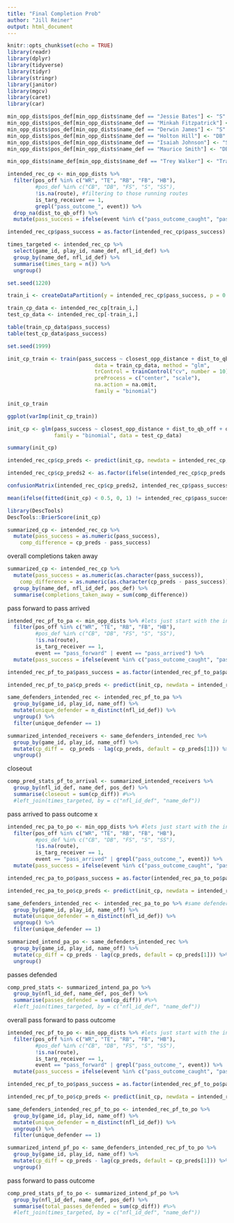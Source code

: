 ```yaml
---
title: "Final Completion Prob"
author: "Jill Reiner"
output: html_document
---
```


```r
knitr::opts_chunk$set(echo = TRUE)
library(readr)
library(dplyr)
library(tidyverse)
library(tidyr)
library(stringr)
library(janitor)
library(mgcv)
library(caret)
library(car)
```

```r
min_opp_dists$pos_def[min_opp_dists$name_def == "Jessie Bates"] <- "S"
min_opp_dists$pos_def[min_opp_dists$name_def == "Minkah Fitzpatrick"] <- "S"
min_opp_dists$pos_def[min_opp_dists$name_def == "Derwin James"] <- "S"
min_opp_dists$pos_def[min_opp_dists$name_def == "Holton Hill"] <- "DB"
min_opp_dists$pos_def[min_opp_dists$name_def == "Isaiah Johnson"] <- "S"
min_opp_dists$pos_def[min_opp_dists$name_def == "Maurice Smith"] <- "DB"

min_opp_dists$name_def[min_opp_dists$name_def == "Trey Walker"] <- "Tracy Walker"
```

```r
intended_rec_cp <- min_opp_dists %>% 
  filter(pos_off %in% c("WR", "TE", "RB", "FB", "HB"),
         #pos_def %in% c("CB", "DB", "FS", "S", "SS"),
         !is.na(route), #filtering to those running routes
         is_targ_receiver == 1,
         grepl("pass_outcome_", event)) %>% 
  drop_na(dist_to_qb_off) %>%
  mutate(pass_success = ifelse(event %in% c("pass_outcome_caught", "pass_outcome_touchdown"), 1,0))

intended_rec_cp$pass_success = as.factor(intended_rec_cp$pass_success)
```

```r
times_targeted <- intended_rec_cp %>%
  select(game_id, play_id, name_def, nfl_id_def) %>%
  group_by(name_def, nfl_id_def) %>%
  summarise(times_targ = n()) %>%
  ungroup()
```

```r
set.seed(1220)

train_i <- createDataPartition(y = intended_rec_cp$pass_success, p = 0.75, list = FALSE) %>% as.numeric()

train_cp_data <- intended_rec_cp[train_i,]
test_cp_data <- intended_rec_cp[-train_i,]
```

```r
table(train_cp_data$pass_success)
table(test_cp_data$pass_success)
```

```r
set.seed(1999)

init_cp_train <- train(pass_success ~ closest_opp_distance + dist_to_qb_off + dist_to_qb_def + x_off + y_off + s_off*s_def + dir_off*dir_def + o_off*o_def + dis_off*dis_def + yardline_number, 
                            data = train_cp_data, method = "glm",
                            trControl = trainControl("cv", number = 10),
                            preProcess = c("center", "scale"),
                            na.action = na.omit,
                            family = "binomial")

init_cp_train
```

```r
ggplot(varImp(init_cp_train))
```

```r
init_cp <- glm(pass_success ~ closest_opp_distance + dist_to_qb_off + dist_to_qb_def + x_off + y_off + s_def, 
               family = "binomial", data = test_cp_data)

summary(init_cp)
```

```r
intended_rec_cp$cp_preds <- predict(init_cp, newdata = intended_rec_cp, type = "response")

intended_rec_cp$cp_preds2 <- as.factor(ifelse(intended_rec_cp$cp_preds > .5, "1", "0"))

confusionMatrix(intended_rec_cp$cp_preds2, intended_rec_cp$pass_success)
```

```r
mean(ifelse(fitted(init_cp) < 0.5, 0, 1) != intended_rec_cp$pass_success) #misclassification rate

library(DescTools)
DescTools::BrierScore(init_cp)
```


```r
summarized_cp <- intended_rec_cp %>%
  mutate(pass_success = as.numeric(pass_success),
    comp_difference = cp_preds - pass_success)
```

overall completions taken away
```r
summarized_cp <- intended_rec_cp %>%
  mutate(pass_success = as.numeric(as.character(pass_success)),
    comp_difference = as.numeric(as.character(cp_preds - pass_success))) %>%
  group_by(name_def, nfl_id_def, pos_def) %>%
  summarise(completions_taken_away = sum(comp_difference))
```

pass forward to pass arrived
```r
intended_rec_pf_to_pa <- min_opp_dists %>% #lets just start with the intended receiver and get those CPs
  filter(pos_off %in% c("WR", "TE", "RB", "FB", "HB"),
         #pos_def %in% c("CB", "DB", "FS", "S", "SS"),
         !is.na(route),
         is_targ_receiver == 1,
         event == "pass_forward" | event == "pass_arrived") %>%
  mutate(pass_success = ifelse(event %in% c("pass_outcome_caught", "pass_outcome_touchdown"), 1,0))

intended_rec_pf_to_pa$pass_success = as.factor(intended_rec_pf_to_pa$pass_success)
```

```r
intended_rec_pf_to_pa$cp_preds <- predict(init_cp, newdata = intended_rec_pf_to_pa, type = "response")
```

```r
same_defenders_intended_rec <- intended_rec_pf_to_pa %>%
  group_by(game_id, play_id, name_off) %>%
  mutate(unique_defender = n_distinct(nfl_id_def)) %>%
  ungroup() %>%
  filter(unique_defender == 1)
```

```r
summarized_intended_receivers <- same_defenders_intended_rec %>%
  group_by(game_id, play_id, name_off) %>%
  mutate(cp_diff =  cp_preds - lag(cp_preds, default = cp_preds[1])) %>%
  ungroup()
```

closeout
```r
comp_pred_stats_pf_to_arrival <- summarized_intended_receivers %>%
  group_by(nfl_id_def, name_def, pos_def) %>%
  summarise(closeout = sum(cp_diff)) #%>%
  #left_join(times_targeted, by = c("nfl_id_def", "name_def"))
```

pass arrived to pass outcome x
```r
intended_rec_pa_to_po <- min_opp_dists %>% #lets just start with the intended receiver and get those CPs
  filter(pos_off %in% c("WR", "TE", "RB", "FB", "HB"),
         #pos_def %in% c("CB", "DB", "FS", "S", "SS"),
         !is.na(route),
         is_targ_receiver == 1,
         event == "pass_arrived" | grepl("pass_outcome_", event)) %>%
  mutate(pass_success = ifelse(event %in% c("pass_outcome_caught", "pass_outcome_touchdown"), 1,0))

intended_rec_pa_to_po$pass_success = as.factor(intended_rec_pa_to_po$pass_success)
```

```r
intended_rec_pa_to_po$cp_preds <- predict(init_cp, newdata = intended_rec_pa_to_po, type = "response")
```

```r
same_defenders_intended_rec <- intended_rec_pa_to_po %>% #same defenders from arrival to outcome
  group_by(game_id, play_id, name_off) %>%
  mutate(unique_defender = n_distinct(nfl_id_def)) %>%
  ungroup() %>%
  filter(unique_defender == 1)
```

```r
summarized_intend_pa_po <- same_defenders_intended_rec %>%
  group_by(game_id, play_id, name_off) %>%
  mutate(cp_diff = cp_preds - lag(cp_preds, default = cp_preds[1])) %>%
  ungroup()
```

passes defended
```r
comp_pred_stats <- summarized_intend_pa_po %>%
  group_by(nfl_id_def, name_def, pos_def) %>%
  summarise(passes_defended = sum(cp_diff)) #%>%
  #left_join(times_targeted, by = c("nfl_id_def", "name_def"))
```

overall pass forward to pass outcome
```r
intended_rec_pf_to_po <- min_opp_dists %>% #lets just start with the intended receiver and get those CPs
  filter(pos_off %in% c("WR", "TE", "RB", "FB", "HB"),
         #pos_def %in% c("CB", "DB", "FS", "S", "SS"),
         !is.na(route),
         is_targ_receiver == 1,
         event == "pass_forward" | grepl("pass_outcome_", event)) %>%
  mutate(pass_success = ifelse(event %in% c("pass_outcome_caught", "pass_outcome_touchdown"), 1,0))

intended_rec_pf_to_po$pass_success = as.factor(intended_rec_pf_to_po$pass_success)
```

```r
intended_rec_pf_to_po$cp_preds <- predict(init_cp, newdata = intended_rec_pf_to_po, type = "response")
```

```r
same_defenders_intended_rec_pf_to_po <- intended_rec_pf_to_po %>%
  group_by(game_id, play_id, name_off) %>%
  mutate(unique_defender = n_distinct(nfl_id_def)) %>%
  ungroup() %>%
  filter(unique_defender == 1)
```

```r
summarized_intend_pf_po <- same_defenders_intended_rec_pf_to_po %>%
  group_by(game_id, play_id, name_off) %>%
  mutate(cp_diff = cp_preds - lag(cp_preds, default = cp_preds[1])) %>%
  ungroup()
```

pass forward to pass outcome
```r
comp_pred_stats_pf_to_po <- summarized_intend_pf_po %>%
  group_by(nfl_id_def, name_def, pos_def) %>%
  summarise(total_passes_defended = sum(cp_diff)) #%>%
  #left_join(times_targeted, by = c("nfl_id_def", "name_def"))
```